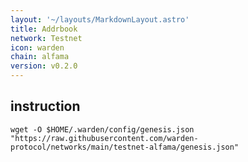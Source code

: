 ```yaml
---
layout: '~/layouts/MarkdownLayout.astro'
title: Addrbook
network: Testnet
icon: warden
chain: alfama
version: v0.2.0
---
```


## instruction

```
wget -O $HOME/.warden/config/genesis.json "https://raw.githubusercontent.com/warden-protocol/networks/main/testnet-alfama/genesis.json"
```
